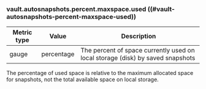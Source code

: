 ### vault.autosnapshots.percent.maxspace.used ((#vault-autosnapshots-percent-maxspace-used))

Metric type | Value      | Description
----------- | ---------- | -----------
gauge       | percentage | The percent of space currently used on local storage (disk) by saved snapshots

The percentage of used space is relative to the maximum allocated space for
snapshots, not the total available space on local storage.